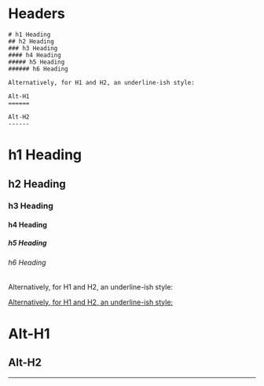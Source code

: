 # Headers

```
# h1 Heading
## h2 Heading
### h3 Heading
#### h4 Heading
##### h5 Heading
###### h6 Heading

Alternatively, for H1 and H2, an underline-ish style:

Alt-H1
======

Alt-H2
------
```	

# h1 Heading
## h2 Heading
### h3 Heading
#### h4 Heading
##### h5 Heading
###### h6 Heading

Alternatively, for H1 and H2, an underline-ish style:

[Alternatively, for H1 and H2, an underline-ish style:](https://aad-ext.vercel.app/)

Alt-H1
======

Alt-H2
------

------